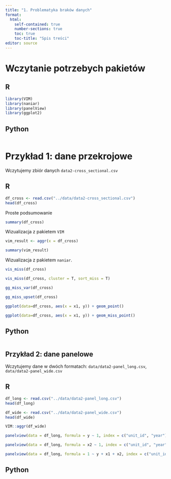 ```yaml
---
title: "1. Problematyka braków danych"
format: 
  html:
    self-contained: true
    number-sections: true
    toc: true
    toc-title: "Spis treści"
editor: source
---
```


# Wczytanie potrzebych pakietów

::: panel-tabset
## R

```r
library(VIM)
library(naniar)
library(panelView)
library(ggplot2)
```

## Python

```py

```

:::


# Przykład 1: dane przekrojowe


Wczytujemy zbiór danych `data2-cross_sectional.csv`

::: panel-tabset
## R

```r
df_cross <- read.csv("../data/data2-cross_sectional.csv")
head(df_cross)
```

Proste podsumowanie

```r
summary(df_cross)
```

Wizualizacja z pakietem `VIM`

```r
vim_result <- aggr(x = df_cross)
```

```r
summary(vim_result)
```

Wizualizacja z pakietem `naniar`.

```r
vis_miss(df_cross)
```
```r
vis_miss(df_cross, cluster = T, sort_miss = T)
```
```r
gg_miss_var(df_cross)
```
```r
gg_miss_upset(df_cross)
```

```r
ggplot(data=df_cross, aes(x = x1, y)) + geom_point()
```

```r
ggplot(data=df_cross, aes(x = x1, y)) + geom_miss_point()
```


## Python

```py

```

:::

## Przykład 2: dane panelowe

Wczytujemy dane w dwóch formatach: `data/data2-panel_long.csv`, `data/data2-panel_wide.csv`

::: panel-tabset
## R

```r
df_long <- read.csv("../data/data2-panel_long.csv")
head(df_long)
```

```r
df_wide <- read.csv("../data/data2-panel_wide.csv")
head(df_wide)
```

```r
VIM::aggr(df_wide)
```

```r
panelview(data = df_long, formula = y ~ 1, index = c("unit_id", "year"), type = "missing")
```

```r
panelview(data = df_long, formula = x2 ~ 1, index = c("unit_id", "year"), type = "missing")
```
```r
panelview(data = df_long, formula = 1 ~ y + x1 + x2, index = c("unit_id", "year"), type = "missing")
```

## Python

```py

```

:::


